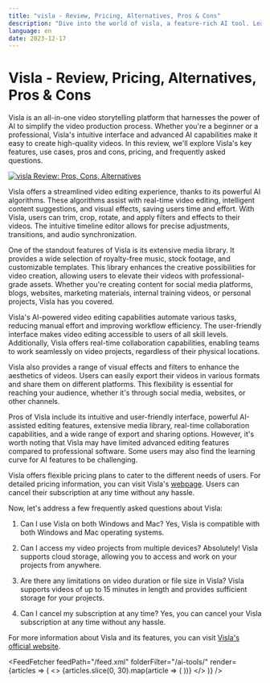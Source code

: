 ```yaml
---
title: "visla - Review, Pricing, Alternatives, Pros & Cons"
description: "Dive into the world of visla, a feature-rich AI tool. Learn about its features, pricing, and how it's making an impact. Don't miss out!"
language: en
date: 2023-12-17
---
```


# Visla - Review, Pricing, Alternatives, Pros & Cons
        
Visla is an all-in-one video storytelling platform that harnesses the power of AI to simplify the video production process. Whether you're a beginner or a professional, Visla's intuitive interface and advanced AI capabilities make it easy to create high-quality videos. In this review, we'll explore Visla's key features, use cases, pros and cons, pricing, and frequently asked questions.


<BlogHeader />


[![visla Review: Pros, Cons, Alternatives](/ai-tools/visla.png)](https://www.visla.us/)



Visla offers a streamlined video editing experience, thanks to its powerful AI algorithms. These algorithms assist with real-time video editing, intelligent content suggestions, and visual effects, saving users time and effort. With Visla, users can trim, crop, rotate, and apply filters and effects to their videos. The intuitive timeline editor allows for precise adjustments, transitions, and audio synchronization.

One of the standout features of Visla is its extensive media library. It provides a wide selection of royalty-free music, stock footage, and customizable templates. This library enhances the creative possibilities for video creation, allowing users to elevate their videos with professional-grade assets. Whether you're creating content for social media platforms, blogs, websites, marketing materials, internal training videos, or personal projects, Visla has you covered.

Visla's AI-powered video editing capabilities automate various tasks, reducing manual effort and improving workflow efficiency. The user-friendly interface makes video editing accessible to users of all skill levels. Additionally, Visla offers real-time collaboration capabilities, enabling teams to work seamlessly on video projects, regardless of their physical locations.

Visla also provides a range of visual effects and filters to enhance the aesthetics of videos. Users can easily export their videos in various formats and share them on different platforms. This flexibility is essential for reaching your audience, whether it's through social media, websites, or other channels.

Pros of Visla include its intuitive and user-friendly interface, powerful AI-assisted editing features, extensive media library, real-time collaboration capabilities, and a wide range of export and sharing options. However, it's worth noting that Visla may have limited advanced editing features compared to professional software. Some users may also find the learning curve for AI features to be challenging.

Visla offers flexible pricing plans to cater to the different needs of users. For detailed pricing information, you can visit Visla's [webpage](https://www.visla.us/pricing). Users can cancel their subscription at any time without any hassle.

Now, let's address a few frequently asked questions about Visla:

1. Can I use Visla on both Windows and Mac?
Yes, Visla is compatible with both Windows and Mac operating systems.

2. Can I access my video projects from multiple devices?
Absolutely! Visla supports cloud storage, allowing you to access and work on your projects from anywhere.

3. Are there any limitations on video duration or file size in Visla?
Visla supports videos of up to 15 minutes in length and provides sufficient storage for your projects.

4. Can I cancel my subscription at any time?
Yes, you can cancel your Visla subscription at any time without any hassle.

For more information about Visla and its features, you can visit [Visla's official website](https://www.visla.us/).



<AdComponent />


<FeedFetcher feedPath="/feed.xml" folderFilter="/ai-tools/" render={articles => (
    <>
        <Cards>
            {articles.slice(0, 30).map(article => (
                <Card key={article.link} title={article.title} href={article.link} />
            ))}
        </Cards>
    </>
)} />

